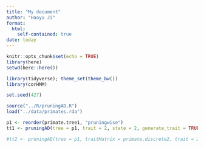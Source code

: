 ```yaml
---
title: "My document"
author: "Haoyu Ji"
format: 
  html:
    self-contained: true
date: today
---
```


```r
knitr::opts_chunk$set(echo = TRUE)
library(here)
setwd(here::here())
```

```r
library(tidyverse); theme_set(theme_bw())
library(corHMM)
```

```r
set.seed(427)
```

```r
source("../R/pruningAD.R")
load("../data/primates.rda")
```

```r
p1 <- reorder(primate.tree1, "pruningwise")
tt1 <- pruningAD(tree = p1, trait = 2, state = 2, generate_trait = TRUE)
```

```r
#tt2 <- pruningAD(tree = p1, traitMatrix = primate.discrete2, trait = 2, state = 2, generate_trait = FALSE, rep.times = 1)
```

